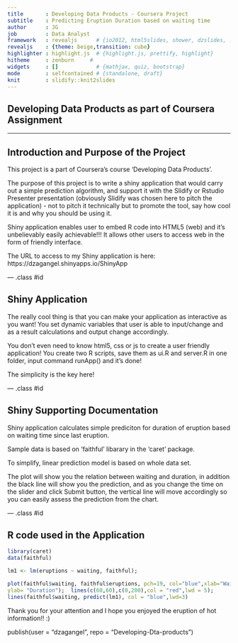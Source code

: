 ```yaml
---
title       : Developing Data Products - Coursera Project
subtitle    : Predicting Eruption Duration based on waiting time
author      : JG
job         : Data Analyst
framework   : revealjs      # {io2012, html5slides, shower, dzslides, ...}
revealjs    : {theme: beige,transition: cube}
highlighter : highlight.js  # {highlight.js, prettify, highlight}
hitheme     : zenburn     # 
widgets     : []            # {mathjax, quiz, bootstrap}
mode        : selfcontained # {standalone, draft}
knit        : slidify::knit2slides
---
```


## Developing Data Products as part of Coursera Assignment



---

## Introduction and Purpose of the Project

This project is a part of Coursera's course 'Developing Data Products'. 

The purpose of this project is to write a shiny application that would carry out a simple prediction algorithm, and support it with the Slidify or Rstudio Presenter presentation (obviously Slidify was chosen here to pitch the application) - not to pitch it technically but to promote the tool, say how cool it is and why you should be using it.


Shiny application enables user to embed R code into HTML5 (web) and it's unbelievably easily achievable!!! It allows other users to access web in the form of friendly interface. 

The URL to access to my Shiny application is here: https://dzagangel.shinyapps.io/ShinyApp


--- .class #id 

## Shiny Application
 
The really cool thing is that you can make your application as interactive as you want! You set dynamic variables that user is able to input/change and as a result calculations and output change accordingly.


You don't even need to know html5, css or js to create a user friendly application!
You create two R scripts, save them as ui.R and server.R in one folder, input command runApp() and it's done! 

The simplicity is the key here!

--- .class #id 

## Shiny Supporting Documentation

Shiny application calculates simple prediciton for duration of eruption based on waiting time since last eruption.       

Sample data is based on 'faithful' libarary in the 'caret' package. 

To simplify, linear prediction model is based on whole data set.


The plot will show you the relation between waiting and duration, in addition the black line will show you the prediction, and as you change the time on the slider and click Submit button, the vertical line will move accordingly so you can easily assess the prediction from the chart.

--- .class #id 

## R code used in the Application

 ```r
 library(caret)
data(faithful)

 ```

  ```r
lm1 <- lm(eruptions ~ waiting, faithful); 
 ```
   ```r
plot(faithful$waiting, faithful$eruptions, pch=19, col="blue",xlab="Waiting [mins]",
ylab= "Duration");  lines(c(60,60),c(0,200),col = "red",lwd = 5);
lines(faithful$waiting, predict(lm1), col = "blue",lwd=3)
 ```
 Thank you for your attention and I hope you enjoyed the eruption of hot information!! :)

publish(user = "dzagangel", repo = "Developing-Dta-products")



